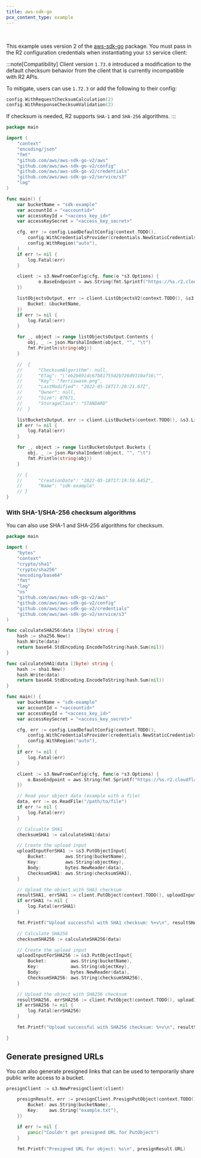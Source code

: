 ```yaml
---
title: aws-sdk-go
pcx_content_type: example
---
```



<Render file="keys" />
<br />

This example uses version 2 of the [aws-sdk-go](https://github.com/aws/aws-sdk-go-v2) package. You must pass in the R2 configuration credentials when instantiating your `S3` service client:

:::note[Compatibility]
Client version `1.73.0` introduced a modification to the default checksum behavior from the client that is currently incompatible with R2 APIs.

To mitigate, users can use `1.72.3` or add the following to their config:

```go
config.WithRequestChecksumCalculation(2)
config.WithResponseChecksumValidation(2)
```

If checksum is needed, R2 supports `SHA-1` and `SHA-256` algorithms.
:::

```go
package main

import (
	"context"
	"encoding/json"
	"fmt"
	"github.com/aws/aws-sdk-go-v2/aws"
	"github.com/aws/aws-sdk-go-v2/config"
	"github.com/aws/aws-sdk-go-v2/credentials"
	"github.com/aws/aws-sdk-go-v2/service/s3"
	"log"
)

func main() {
	var bucketName = "sdk-example"
	var accountId = "<accountid>"
	var accessKeyId = "<access_key_id>"
	var accessKeySecret = "<access_key_secret>"

	cfg, err := config.LoadDefaultConfig(context.TODO(),
		config.WithCredentialsProvider(credentials.NewStaticCredentialsProvider(accessKeyId, accessKeySecret, "")),
		config.WithRegion("auto"),
	)
	if err != nil {
		log.Fatal(err)
	}

	client := s3.NewFromConfig(cfg, func(o *s3.Options) {
			o.BaseEndpoint = aws.String(fmt.Sprintf("https://%s.r2.cloudflarestorage.com", accountId))
	})

	listObjectsOutput, err := client.ListObjectsV2(context.TODO(), &s3.ListObjectsV2Input{
		Bucket: &bucketName,
	})
	if err != nil {
		log.Fatal(err)
	}

	for _, object := range listObjectsOutput.Contents {
		obj, _ := json.MarshalIndent(object, "", "\t")
		fmt.Println(string(obj))
	}

	//  {
	//  	"ChecksumAlgorithm": null,
	//  	"ETag": "\"eb2b891dc67b81755d2b726d9110af16\"",
	//  	"Key": "ferriswasm.png",
	//  	"LastModified": "2022-05-18T17:20:21.67Z",
	//  	"Owner": null,
	//  	"Size": 87671,
	//  	"StorageClass": "STANDARD"
	//  }

	listBucketsOutput, err := client.ListBuckets(context.TODO(), &s3.ListBucketsInput{})
	if err != nil {
		log.Fatal(err)
	}

	for _, object := range listBucketsOutput.Buckets {
		obj, _ := json.MarshalIndent(object, "", "\t")
		fmt.Println(string(obj))
	}

	// {
	// 		"CreationDate": "2022-05-18T17:19:59.645Z",
	// 		"Name": "sdk-example"
	// }
}
```

### With SHA-1/SHA-256 checksum algorithms

You can also use SHA-1 and SHA-256 algorithms for checksum.

```go
package main

import (
	"bytes"
	"context"
	"crypto/sha1"
	"crypto/sha256"
	"encoding/base64"
	"fmt"
	"log"
	"os"
	"github.com/aws/aws-sdk-go-v2/aws"
	"github.com/aws/aws-sdk-go-v2/config"
	"github.com/aws/aws-sdk-go-v2/credentials"
	"github.com/aws/aws-sdk-go-v2/service/s3"
)

func calculateSHA256(data []byte) string {
	hash := sha256.New()
	hash.Write(data)
	return base64.StdEncoding.EncodeToString(hash.Sum(nil))
}

func calculateSHA1(data []byte) string {
	hash := sha1.New()
	hash.Write(data)
	return base64.StdEncoding.EncodeToString(hash.Sum(nil))
}

func main() {
	var bucketName = "sdk-example"
	var accountId = "<accountid>"
	var accessKeyId = "<access_key_id>"
	var accessKeySecret = "<access_key_secret>"

	cfg, err := config.LoadDefaultConfig(context.TODO(),
		config.WithCredentialsProvider(credentials.NewStaticCredentialsProvider(accessKeyId, accessKeySecret, "")),
		config.WithRegion("auto"),
	)
	if err != nil {
		log.Fatal(err)
	}

	client := s3.NewFromConfig(cfg, func(o *s3.Options) {
		o.BaseEndpoint = aws.String(fmt.Sprintf("https://%s.r2.cloudflarestorage.com", accountId))
	})

	// Read your object data (example with a file)
	data, err := os.ReadFile("/path/to/file")
	if err != nil {
		log.Fatal(err)
	}

	// Calcualte SHA1
	checksumSHA1 := calculateSHA1(data)

	// Create the upload input
	uploadInputForSHA1 := &s3.PutObjectInput{
		Bucket:       aws.String(bucketName),
		Key:          aws.String(objectKey),
		Body:         bytes.NewReader(data),
		ChecksumSHA1: aws.String(checksumSHA1),
	}

	// Upload the object with SHA1 checksum
	resultSHA1, errSHA1 := client.PutObject(context.TODO(), uploadInputForSHA1)
	if errSHA1 != nil {
		log.Fatal(errSHA1)
	}

	fmt.Printf("Upload successful with SHA1 checksum: %+v\n", resultSHA1)

	// Calculate SHA256
	checksumSHA256 := calculateSHA256(data)

	// Create the upload input
	uploadInputForSHA256 := &s3.PutObjectInput{
		Bucket:         aws.String(bucketName),
		Key:            aws.String(objectKey),
		Body:           bytes.NewReader(data),
		ChecksumSHA256: aws.String(checksumSHA256),
	}

	// Upload the object with SHA256 checksum
	resultSHA256, errSHA256 := client.PutObject(context.TODO(), uploadInputForSHA256)
	if errSHA256 != nil {
		log.Fatal(errSHA256)
	}

	fmt.Printf("Upload successful with SHA256 checksum: %+v\n", resultSHA256)

}

```

## Generate presigned URLs

You can also generate presigned links that can be used to temporarily share public write access to a bucket.

```go
presignClient := s3.NewPresignClient(client)

	presignResult, err := presignClient.PresignPutObject(context.TODO(), &s3.PutObjectInput{
		Bucket: aws.String(bucketName),
		Key:    aws.String("example.txt"),
	})

	if err != nil {
		panic("Couldn't get presigned URL for PutObject")
	}

	fmt.Printf("Presigned URL For object: %s\n", presignResult.URL)
```
